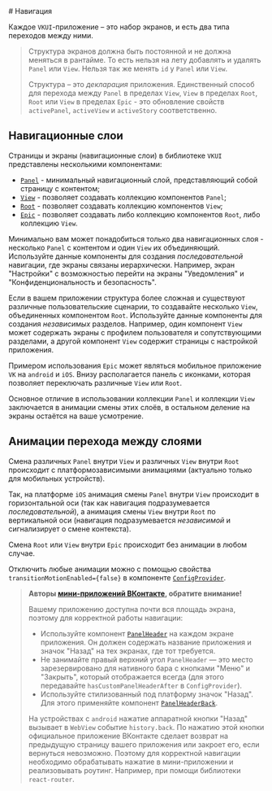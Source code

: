 <Overview>
# Навигация

Каждое `VKUI`-приложение – это набор экранов, и есть два типа переходов между ними.

</Overview>

> Структура экранов должна быть постоянной и не должна меняться в рантайме. То есть нельзя на лету добавлять и
> удалять `Panel` или `View`. Нельзя так же менять `id` у `Panel` или `View`.
>
> Структура – это _декларация_ приложения.
> Единственный способ для перехода между `Panel` в пределах `View`, `View` в пределах `Root`, `Root` или `View` в пределах `Epic` -
> это обновление свойств `activePanel`, `activeView` и `activeStory` соответственно.

## Навигационные слои

Страницы и экраны (навигационные слои) в библиотеке `VKUI` представлены несколькими компонентами:

- [`Panel`](/docs/components/panel) - минимальный навигационный слой, представляющий собой страницу с контентом;
- [`View`](/docs/components/view) - позволяет создавать коллекцию компонентов `Panel`;
- [`Root`](/docs/components/root) - позволяет создавать коллекцию компонентов `View`;
- [`Epic`](/docs/components/epic) - позволяет создавать либо коллекцию компонентов `Root`, либо коллекцию `View`.

Минимально вам может понадобиться только два навигационных слоя - несколько `Panel` с контентом и один `View` их объединяющий.
Используйте данные компоненты для создания _последовательной_ навигации, где экраны связаны иерархически.
Например, экран "Настройки" с возможностью перейти на экраны "Уведомления" и "Конфиденциональность и безопасность".

Если в вашем приложении структура более сложная и существуют различные пользовательские сценарии,
то создавайте несколько `View`, объединенных компонентом `Root`.
Используйте данные компоненты для создания _независимых_ разделов. Например, один компонент `View` может содержать
экраны с профилем пользователя и сопутствующими разделами, а другой компонент `View` содержит страницы с настройкой
приложения.

Примером использования `Epic` может являться мобильное приложение `VK` на `android` и `iOS`.
Внизу располагается панель с иконками, которая позволяет переключать различные `View` или `Root`.

Основное отличие в использовании коллекции `Panel` и коллекции `View` заключается в анимации смены этих слоёв,
в остальном деление на экраны остаётся на ваше усмотрение.

## Анимации перехода между слоями

Смена различных `Panel` внутри `View` и различных `View` внутри `Root` происходит с платформозависимыми анимациями
(актуально только для мобильных устройств).

Так, на платформе `iOS` анимация смены `Panel` внутри `View` происходит в горизонтальной оси (так как навигация
подразумевается _последовательной_), а анимация смены `View` внутри `Root` по вертикальной оси (навигация
подразумевается _независимой_ и сигнализирует о смене контекста).

Смена `Root` или `View` внутри `Epic` происходит без анимации в любом случае.

Отключить любые анимации можно с помощью свойства `transitionMotionEnabled={false}` в компоненте [`ConfigProvider`](/docs/components/config-provider).

> **Авторы [мини-приложений ВКонтакте](https://dev.vk.com/mini-apps/overview), обратите внимание!**
>
> Вашему приложению доступна почти вся площадь экрана, поэтому для корректной работы навигации:
>
> - Используйте компонент [`PanelHeader`](/docs/components/panel-header) на каждом экране приложения.
>   Он должен содержать название приложения и значок "Назад" на тех экранах, где тот требуется.
> - Не занимайте правый верхний угол `PanelHeader` — это место зарезервировано для нативного бара с кнопками "Меню" и "Закрыть",
>   который отображается всегда (для этого передавайте `hasCustomPanelHeaderAfter` в `ConfigProvider`).
> - Используйте стилизованный под платформу значок "Назад". Для этого применяйте компонент [`PanelHeaderBack`](/docs/components/panel-header-button#panelheaderback).
>
> На устройствах с `android` нажатие аппаратной кнопки "Назад" вызывает в `WebView` событие `history.back`.
> По нажатию этой кнопки официальное приложение ВКонтакте сделает возврат на предыдущую страницу вашего приложения или закроет его, если вернуться невозможно.
> Поэтому для корректной навигации необходимо обрабатывать нажатие в мини-приложении и реализовывать роутинг.
> Например, при помощи библиотеки `react-router`.
